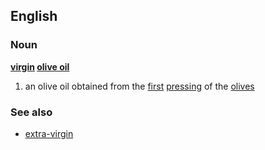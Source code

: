 ==English==
===Noun===
'''[[virgin]] [[olive oil]]'''
# an olive oil obtained from the [[first]] [[pressing]] of the [[olive]]s
===See also===
*[[extra-virgin]]